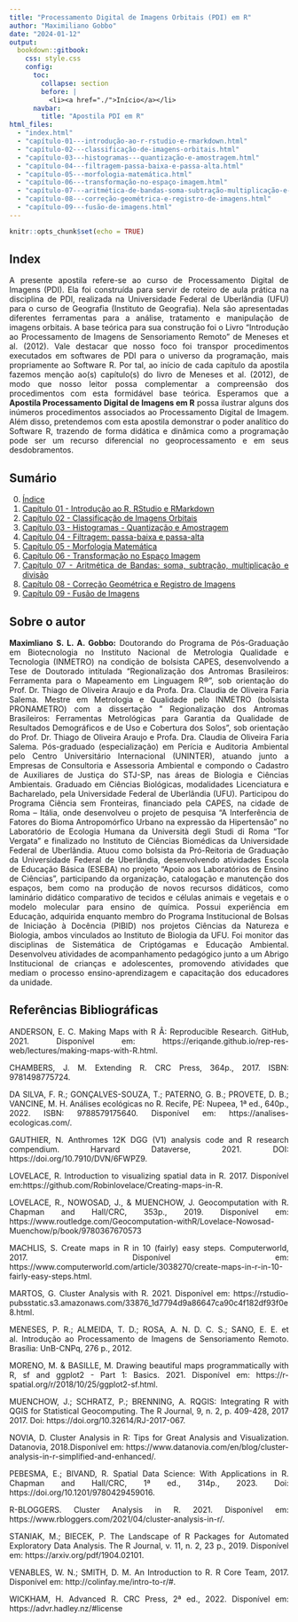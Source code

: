 ---
title: "Processamento Digital de Imagens Orbitais (PDI) em R"
author: "Maximiliano Gobbo"
date: "2024-01-12"
output:
  bookdown::gitbook:
    css: style.css
    config:
      toc:
        collapse: section
        before: | 
          <li><a href="./">Início</a></li>
      navbar:
        title: "Apostila PDI em R"
html_files:
  - "index.html"
  - "capítulo-01---introdução-ao-r-rstudio-e-rmarkdown.html"
  - "capítulo-02---classificação-de-imagens-orbitais.html"
  - "capítulo-03---histogramas---quantização-e-amostragem.html"
  - "capítulo-04---filtragem-passa-baixa-e-passa-alta.html"
  - "capítulo-05---morfologia-matemática.html"
  - "capítulo-06---transformação-no-espaço-imagem.html"
  - "capítulo-07---aritmética-de-bandas-soma-subtração-multiplicação-e-divisão.html"
  - "capítulo-08---correção-geométrica-e-registro-de-imagens.html"
  - "capítulo-09---fusão-de-imagens.html"
---

```{r setup, include=FALSE}
knitr::opts_chunk$set(echo = TRUE)
```

<div style="text-align: justify;">

# Index

A presente apostila refere-se ao curso de Processamento Digital de Imagens (PDI). Ela foi construída para servir de roteiro de aula prática na disciplina de PDI, realizada na Universidade Federal de Uberlândia (UFU) para o curso de Geografia (Instituto de Geografia). Nela são apresentadas diferentes ferramentas para a análise, tratamento e manipulação de imagens orbitais. A base teórica para sua construção foi o Livro “Introdução ao Processamento de Imagens de Sensoriamento Remoto” de Meneses et al. (2012). Vale destacar que nosso foco foi transpor procedimentos executados em softwares de PDI para o universo da programação, mais propriamente ao Software R. Por tal, ao início de cada capítulo da apostila fazemos menção ao(s) capítulo(s) do livro de Meneses et al. (2012), de modo que nosso leitor possa complementar a compreensão dos procedimentos com esta formidável base teórica. Esperamos que a **Apostila Processamento Digital de Imagens em R** possa ilustrar alguns dos inúmeros procedimentos associados ao Processamento Digital de Imagem. Além disso, pretendemos com esta apostila demonstrar o poder analítico do Software R, trazendo de forma didática e dinâmica como a programação pode ser um recurso diferencial no geoprocessamento e em seus desdobramentos. 

## Sumário

0. [Índice](index.html)
1. [Capítulo 01 - Introdução ao R, RStudio e RMarkdown](capítulo-01---introdução-ao-r-rstudio-e-rmarkdown.html)
2. [Capítulo 02 - Classificação de Imagens Orbitais](capítulo-02---classificação-de-imagens-orbitais.html)
3. [Capítulo 03 - Histogramas - Quantização e Amostragem](capítulo-03---histogramas---quantização-e-amostragem.html)
4. [Capítulo 04 - Filtragem: passa-baixa e passa-alta](capítulo-04---filtragem-passa-baixa-e-passa-alta.html)
5. [Capítulo 05 - Morfologia Matemática](capítulo-05---morfologia-matemática.html)
6. [Capítulo 06 - Transformação no Espaço Imagem](capítulo-06---transformação-no-espaço-imagem.html)
7. [Capítulo 07 - Aritmética de Bandas: soma, subtração, multiplicação e divisão](capítulo-07---aritmética-de-bandas-soma-subtração-multiplicação-e-divisão.html)
8. [Capítulo 08 - Correção Geométrica e Registro de Imagens](capítulo-08---correção-geométrica-e-registro-de-imagens.html)
9. [Capítulo 09 - Fusão de Imagens](capítulo-09---fusão-de-imagens.html)


## Sobre o autor

**Maximliano S. L. A. Gobbo:** Doutorando do Programa de Pós-Graduação em Biotecnologia no Instituto Nacional de Metrologia Qualidade e Tecnologia (INMETRO) na condição de bolsista CAPES, desenvolvendo a Tese de Doutorado intitulada “Regionalização dos Antromas Brasileiros: Ferramenta para o Mapeamento em Linguagem R®”, sob orientação do Prof. Dr. Thiago de Oliveira Araujo e da Profa. Dra. Claudia de Oliveira Faria Salema. Mestre em Metrologia e Qualidade pelo INMETRO (bolsista PRONAMETRO) com a dissertação " Regionalização dos Antromas Brasileiros: Ferramentas Metrológicas para Garantia da Qualidade de Resultados Demográficos e de Uso e Cobertura dos Solos", sob orientação do Prof. Dr. Thiago de Oliveira Araujo e Profa. Dra. Claudia de Oliveira Faria Salema. Pós-graduado (especialização) em Perícia e Auditoria Ambiental pelo Centro Universitário Internacional (UNINTER), atuando junto a Empresas de Consultoria e Assessoria Ambiental e compondo o Cadastro de Auxiliares de Justiça do STJ-SP, nas áreas de Biologia e Ciências Ambientais. Graduado em Ciências Biológicas, modalidades Licenciatura e Bacharelado, pela Universidade Federal de Uberlândia (UFU). Participou do Programa Ciência sem Fronteiras, financiado pela CAPES, na cidade de Roma – Itália, onde desenvolveu o projeto de pesquisa “A Interferência de Fatores do Bioma Antropomórfico Urbano na expressão da Hipertensão” no Laboratório de Ecologia Humana da Università degli Studi di Roma “Tor Vergata” e finalizado no Instituto de Ciências Biomédicas da Universidade Federal de Uberlândia. Atuou como bolsista da Pró-Reitoria de Graduação da Universidade Federal de Uberlândia, desenvolvendo atividades Escola de Educação Básica (ESEBA) no projeto “Apoio aos Laboratórios de Ensino de Ciências”, participando da organização, catalogação e manutenção dos espaços, bem como na produção de novos recursos didáticos, como laminário didático comparativo de tecidos e células animais e vegetais e o modelo molecular para ensino de química. Possui experiência em Educação, adquirida enquanto membro do Programa Institucional de Bolsas de Iniciação à Docência (PIBID) nos projetos Ciências da Natureza e Biologia, ambos vinculados ao Instituto de Biologia da UFU. Foi monitor das disciplinas de Sistemática de Criptógamas e Educação Ambiental. Desenvolveu atividades de acompanhamento pedagógico junto a um Abrigo Institucional de crianças e adolescentes, promovendo atividades que mediam o processo ensino-aprendizagem e capacitação dos educadores da unidade.

## Referências Bibliográficas

ANDERSON, E. C. Making Maps with R Â: Reproducible Research. GitHub, 2021. Disponível em: https://eriqande.github.io/rep-res-web/lectures/making-maps-with-R.html.

CHAMBERS, J. M. Extending R. CRC Press, 364p., 2017. ISBN: 9781498775724.

DA SILVA, F. R.; GONÇALVES-SOUZA, T.; PATERNO, G. B.; PROVETE, D. B.; VANCINE, M. H. Análises ecológicas no R. Recife, PE: Nupeea, 1ª ed., 640p., 2022. ISBN: 9788579175640. Disponível em: https://analises-ecologicas.com/.

GAUTHIER, N. Anthromes 12K DGG (V1) analysis code and R research compendium. Harvard Dataverse, 2021. DOI: https://doi.org/10.7910/DVN/6FWPZ9.

LOVELACE, R. Introduction to visualizing spatial data in R. 2017. Disponível em:https://github.com/Robinlovelace/Creating-maps-in-R.

LOVELACE, R., NOWOSAD, J., & MUENCHOW, J. Geocomputation with R. Chapman and Hall/CRC, 353p., 2019. Disponível em: https://www.routledge.com/Geocomputation-withR/Lovelace-Nowosad-Muenchow/p/book/9780367670573

MACHLIS, S. Create maps in R in 10 (fairly) easy steps. Computerworld, 2017. Disponível em: https://www.computerworld.com/article/3038270/create-maps-in-r-in-10-fairly-easy-steps.html.

MARTOS, G. Cluster Analysis with R. 2021. Disponível em: https://rstudio-pubsstatic.s3.amazonaws.com/33876_1d7794d9a86647ca90c4f182df93f0e8.html.

MENESES, P. R.; ALMEIDA, T. D.; ROSA, A. N. D. C. S.; SANO, E. E. et al. Introdução ao Processamento de Imagens de Sensoriamento Remoto. Brasília: UnB-CNPq, 276 p., 2012.

MORENO, M. & BASILLE, M. Drawing beautiful maps programmatically with R, sf and ggplot2 - Part 1: Basics. 2021. Disponível em: https://r-spatial.org/r/2018/10/25/ggplot2-sf.html.

MUENCHOW, J.; SCHRATZ, P.; BRENNING, A. RQGIS: Integrating R with QGIS for Statistical Geocomputing. The R Journal, 9, n. 2, p. 409-428, 2017 2017. Doi: https://doi.org/10.32614/RJ-2017-067.

NOVIA, D. Cluster Analysis in R: Tips for Great Analysis and Visualization. Datanovia, 2018.Disponível em: https://www.datanovia.com/en/blog/cluster-analysis-in-r-simplified-and-enhanced/.

PEBESMA, E.; BIVAND, R. Spatial Data Science: With Applications in R. Chapman and Hall/CRC, 1ª ed., 314p., 2023. Doi: https://doi.org/10.1201/9780429459016.

R-BLOGGERS. Cluster Analysis in R. 2021. Disponível em: https://www.rbloggers.com/2021/04/cluster-analysis-in-r/.

STANIAK, M.; BIECEK, P. The Landscape of R Packages for Automated Exploratory Data Analysis. The R Journal, v. 11, n. 2, 23 p., 2019. Disponível em: https://arxiv.org/pdf/1904.02101.

VENABLES, W. N.; SMITH, D. M. An Introduction to R. R Core Team, 2017. Disponível em: http://colinfay.me/intro-to-r/#.

WICKHAM, H. Advanced R. CRC Press, 2ª ed., 2022. Disponível em: https://advr.hadley.nz/#license

</div>